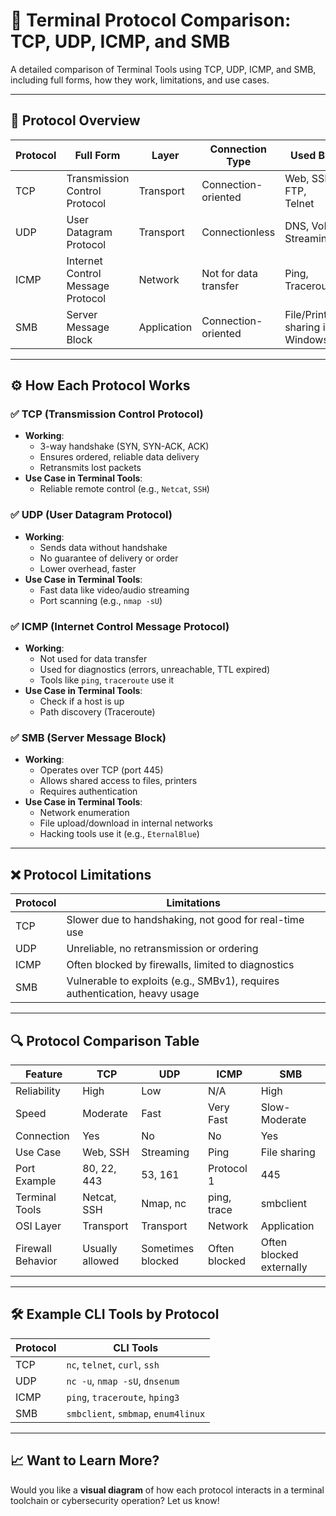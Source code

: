 # 🧩 Terminal Protocol Comparison: TCP, UDP, ICMP, and SMB

A detailed comparison of Terminal Tools using TCP, UDP, ICMP, and SMB, including full forms, how they work, limitations, and use cases.

---

## 🧠 Protocol Overview

| **Protocol** | **Full Form**                     | **Layer**     | **Connection Type**   | **Used By**                            |
|--------------|-----------------------------------|---------------|------------------------|----------------------------------------|
| TCP          | Transmission Control Protocol     | Transport     | Connection-oriented    | Web, SSH, FTP, Telnet                  |
| UDP          | User Datagram Protocol            | Transport     | Connectionless         | DNS, VoIP, Streaming                   |
| ICMP         | Internet Control Message Protocol | Network       | Not for data transfer  | Ping, Traceroute                       |
| SMB          | Server Message Block              | Application   | Connection-oriented    | File/Printer sharing in Windows        |

---

## ⚙️ How Each Protocol Works

### ✅ TCP (Transmission Control Protocol)
- **Working**:
  - 3-way handshake (SYN, SYN-ACK, ACK)
  - Ensures ordered, reliable data delivery
  - Retransmits lost packets
- **Use Case in Terminal Tools**:
  - Reliable remote control (e.g., `Netcat`, `SSH`)

### ✅ UDP (User Datagram Protocol)
- **Working**:
  - Sends data without handshake
  - No guarantee of delivery or order
  - Lower overhead, faster
- **Use Case in Terminal Tools**:
  - Fast data like video/audio streaming
  - Port scanning (e.g., `nmap -sU`)

### ✅ ICMP (Internet Control Message Protocol)
- **Working**:
  - Not used for data transfer
  - Used for diagnostics (errors, unreachable, TTL expired)
  - Tools like `ping`, `traceroute` use it
- **Use Case in Terminal Tools**:
  - Check if a host is up
  - Path discovery (Traceroute)

### ✅ SMB (Server Message Block)
- **Working**:
  - Operates over TCP (port 445)
  - Allows shared access to files, printers
  - Requires authentication
- **Use Case in Terminal Tools**:
  - Network enumeration
  - File upload/download in internal networks
  - Hacking tools use it (e.g., `EternalBlue`)

---

## ❌ Protocol Limitations

| **Protocol** | **Limitations**                                                              |
|--------------|-------------------------------------------------------------------------------|
| TCP          | Slower due to handshaking, not good for real-time use                        |
| UDP          | Unreliable, no retransmission or ordering                                    |
| ICMP         | Often blocked by firewalls, limited to diagnostics                           |
| SMB          | Vulnerable to exploits (e.g., SMBv1), requires authentication, heavy usage   |

---

## 🔍 Protocol Comparison Table

| **Feature**         | **TCP**     | **UDP**   | **ICMP**     | **SMB**       |
|---------------------|-------------|-----------|--------------|---------------|
| Reliability         | High        | Low       | N/A          | High          |
| Speed               | Moderate    | Fast      | Very Fast    | Slow-Moderate |
| Connection          | Yes         | No        | No           | Yes           |
| Use Case            | Web, SSH    | Streaming | Ping         | File sharing  |
| Port Example        | 80, 22, 443 | 53, 161   | Protocol 1   | 445           |
| Terminal Tools      | Netcat, SSH | Nmap, nc  | ping, trace  | smbclient     |
| OSI Layer           | Transport   | Transport | Network      | Application   |
| Firewall Behavior   | Usually allowed | Sometimes blocked | Often blocked | Often blocked externally |

---

## 🛠 Example CLI Tools by Protocol

| **Protocol** | **CLI Tools**                                    |
|--------------|--------------------------------------------------|
| TCP          | `nc`, `telnet`, `curl`, `ssh`                    |
| UDP          | `nc -u`, `nmap -sU`, `dnsenum`                   |
| ICMP         | `ping`, `traceroute`, `hping3`                   |
| SMB          | `smbclient`, `smbmap`, `enum4linux`              |

---

## 📈 Want to Learn More?

Would you like a **visual diagram** of how each protocol interacts in a terminal toolchain or cybersecurity operation? Let us know!

